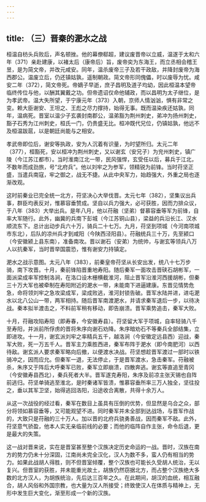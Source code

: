 ```yaml
---
---
---
```

title: （三）晋秦的淝水之战
---



桓温自枋头兵败后，声名顿挫。他的幕僚郗超，建议废晋帝以立威，温遂于太和六年（371）亲赴建康，以褚太后（康帝后）旨，废帝奕为东海王，而立丞相会稽王昱，是为简文帝，并改元咸安。同年，温杀废帝三子及若干政敌，并降封废帝为海西郡公。温废立后，仍还镇姑孰，遥制朝政。简文帝形同傀儡，时以废辱为忧。咸安二年（372），简文帝死。帝嫡子早逝，庶子昌明及道子均幼，因此桓温本望帝临终传位与他，以酬其翼戴之功。但帝遗诏仅命他辅政，而以昌明为太子继位，是为孝武帝。温大失所望，于宁康元年（373）入朝，京师人情汹汹，惧有非常之变。赖大臣谢安、王坦之、王彪之尽力撑持，始得无事。既而温染疾还姑孰，同年，温病死。晋室以温少子玄袭封南郡公，温弟豁为荆州刺史，弟冲为扬州刺史，豁子石秀为江州刺史，桓氏一门，仍贵盛无比。桓冲既代兄位，仍镇姑孰，他远不及桓温跋扈，以是朝廷尚能与之相安。

孝武帝即位后，谢安等执政，安为人沉着有识量，为时望所归。太元二年（377），桓豁死，安以桓冲为荆州刺史，又以谢玄（安兄子）为兖州刺史，镇广陵（今江苏江都市）。当时淮南江北一带，民风强悍，玄受任以后，募兵于江北，不数年而成劲旅，号“北府兵”。他以刘牢之为参军，领精锐为前锋。当时苻坚正盛，当遣兵南寇，牢之御之，战无不捷。从此中央军力，始趋强大，外重之局也逐渐改观。

这时前秦业已完全统一北方，苻坚决心大举伐晋。太元七年（382），坚集议出兵事，群臣均表反对，惟慕容垂赞成。坚自以兵力强大，必可获胜，因而力排众议，于八年（383）大举出兵。是年八月，他以苻融（坚弟）督慕容垂等军为前锋，自率大军随行。此外，幽冀的兵南下彭城（今江苏铜山县），梁益的兵沿长江、汉水顺流东下。总计出动步兵六十万，骑兵二十七万。九月，苻坚到项城（今河南项城市东北），后队的凉州兵才到咸阳（今陕西泾阳县）。苻融统兵三十万，先至颍口（今安徽颍上县东南），准备南攻。晋以谢石（安弟）为统帅，与谢玄等领兵八万人以抗秦军，当时晋举国震恐，惟有谢安力持镇定。

淝水之战示意图。太元八年（383），前秦皇帝苻坚从长安出发，统八十七万步骑，南下攻晋。十月，秦前锋陷晋重地寿阳。随后秦军一面攻击晋硖石胡彬军，一面派梁成率军控制洛涧，在洛口设木栅横截淮河，阻止晋军沿淮河西援胡彬，但秦三十万大军也被牵制在寿阳附近的淝水一带，未能南下进逼建康。东晋见情势危急，命将领刘牢之急攻梁成军，梁成败逃，淮河封锁告破。晋军水陆并进，进屯淝水以北八公山一带，两军相持。随后晋军南渡淝水，并请求秦军退后一步，以待决战。秦本拟半渡击之，不料前军稍有移动，即告崩溃。晋军乘势追击，秦军大败。

十月，苻融攻陷寿阳（即寿春，今安徽寿县）。苻坚留大军于项城，自率轻骑八千至寿阳，并派前所俘虏的晋将朱序向谢石劝降。朱序暗劝石不等秦兵全部结集，立即进攻。十一月，谢玄派刘牢之率精兵五千，越洛涧（今安徽定远县西）迎战，秦军大败，死一万五千人。晋军主力乘胜西进，秦军布阵于淝水（即今南肥河）以西待敌。谢玄派人要求秦军略向后撤，以便渡水决战。苻坚想趁晋军渡过一部时以铁骑冲之，因而应允。但秦军一退，无法停止，于是晋军渡水，急击秦军。苻融被杀，朱序又于阵后大呼秦军已败，秦军立即崩溃，四散奔逃。谢玄等直追至青冈（今安徽寿县西北），秦兵死者大半。晋军遂克寿阳，朱序及前凉主张天锡也自阵前逃归。苻坚单骑逃至淮北，是时秦诸军皆溃，惟慕容垂所率三万人独全，坚往投之，垂以其军卫坚，始得逃回洛阳，沿途收合离散，共得十余万人。

从这一次战役的经过看，秦军在数目上虽具有压倒的优势，但显然是乌合之众，部分将领如慕容垂等，又可能观望不进。同时秦军并未全部到达战场，与晋军作战的，大致只是苻融的三十万人。加以晋的北府兵骁勇善战，因而秦军不敌。此外，苻坚意气骄盈，他本人实无亲临前线的必要；而他的临阵自作主张，命令后退，更是最大的失策。

这一战对晋来说，实在是晋室甚至整个汉族决定历史命运的一战。晋时，汉族在南方的势力仍未十分深固，江南尚未完全汉化，汉人为数不多，蛮人仍有相当的势力。如果此战胡人得胜，则不但晋室倾覆，整个汉族也可能长久受胡人统治，无以复兴。但晋室的获胜，并未能重光故土，胡族仍然窃据北方，而占整个汉族绝大多数的北方汉人，为胡族统治，先后达三百年之久。在此期间，胡汉的血统，相互融合，胡人风俗和外国宗教，也大量为汉人所接受；终致使汉人在体质与精神上，无形中发生巨大变化，渐至形成一个新的汉族。